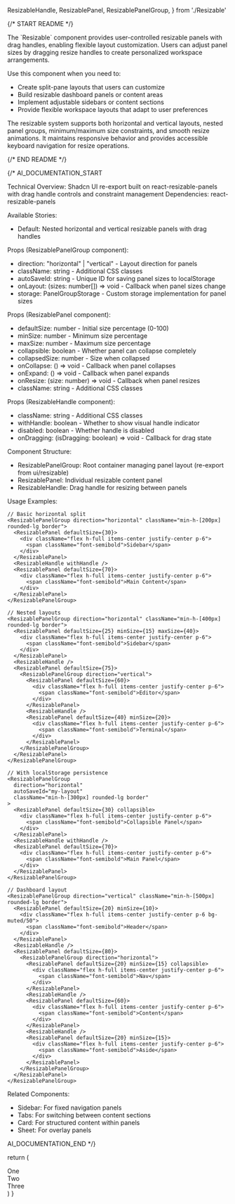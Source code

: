   ResizableHandle,
  ResizablePanel,
  ResizablePanelGroup,
} from './Resizable'

{/* START README */}
<div className="prose prose-sm max-w-none">
The `Resizable` component provides user-controlled resizable panels with drag handles, enabling flexible layout customization. Users can adjust panel sizes by dragging resize handles to create personalized workspace arrangements.

Use this component when you need to:

- Create split-pane layouts that users can customize
- Build resizable dashboard panels or content areas
- Implement adjustable sidebars or content sections
- Provide flexible workspace layouts that adapt to user preferences

The resizable system supports both horizontal and vertical layouts, nested panel groups, minimum/maximum size constraints, and smooth resize animations. It maintains responsive behavior and provides accessible keyboard navigation for resize operations.
</div>
{/* END README */}

{/*
AI_DOCUMENTATION_START

Technical Overview: Shadcn UI re-export built on react-resizable-panels with drag handle controls and constraint management
Dependencies: react-resizable-panels

Available Stories:

- Default: Nested horizontal and vertical resizable panels with drag handles

Props (ResizablePanelGroup component):

- direction: "horizontal" | "vertical" - Layout direction for panels
- className: string - Additional CSS classes
- autoSaveId: string - Unique ID for saving panel sizes to localStorage
- onLayout: (sizes: number[]) => void - Callback when panel sizes change
- storage: PanelGroupStorage - Custom storage implementation for panel sizes

Props (ResizablePanel component):

- defaultSize: number - Initial size percentage (0-100)
- minSize: number - Minimum size percentage
- maxSize: number - Maximum size percentage
- collapsible: boolean - Whether panel can collapse completely
- collapsedSize: number - Size when collapsed
- onCollapse: () => void - Callback when panel collapses
- onExpand: () => void - Callback when panel expands
- onResize: (size: number) => void - Callback when panel resizes
- className: string - Additional CSS classes

Props (ResizableHandle component):

- className: string - Additional CSS classes
- withHandle: boolean - Whether to show visual handle indicator
- disabled: boolean - Whether handle is disabled
- onDragging: (isDragging: boolean) => void - Callback for drag state

Component Structure:

- ResizablePanelGroup: Root container managing panel layout (re-export from ui/resizable)
- ResizablePanel: Individual resizable content panel
- ResizableHandle: Drag handle for resizing between panels

Usage Examples:

```tsx
// Basic horizontal split
<ResizablePanelGroup direction="horizontal" className="min-h-[200px] rounded-lg border">
  <ResizablePanel defaultSize={30}>
    <div className="flex h-full items-center justify-center p-6">
      <span className="font-semibold">Sidebar</span>
    </div>
  </ResizablePanel>
  <ResizableHandle withHandle />
  <ResizablePanel defaultSize={70}>
    <div className="flex h-full items-center justify-center p-6">
      <span className="font-semibold">Main Content</span>
    </div>
  </ResizablePanel>
</ResizablePanelGroup>

// Nested layouts
<ResizablePanelGroup direction="horizontal" className="min-h-[400px] rounded-lg border">
  <ResizablePanel defaultSize={25} minSize={15} maxSize={40}>
    <div className="flex h-full items-center justify-center p-6">
      <span className="font-semibold">Sidebar</span>
    </div>
  </ResizablePanel>
  <ResizableHandle />
  <ResizablePanel defaultSize={75}>
    <ResizablePanelGroup direction="vertical">
      <ResizablePanel defaultSize={60}>
        <div className="flex h-full items-center justify-center p-6">
          <span className="font-semibold">Editor</span>
        </div>
      </ResizablePanel>
      <ResizableHandle />
      <ResizablePanel defaultSize={40} minSize={20}>
        <div className="flex h-full items-center justify-center p-6">
          <span className="font-semibold">Terminal</span>
        </div>
      </ResizablePanel>
    </ResizablePanelGroup>
  </ResizablePanel>
</ResizablePanelGroup>

// With localStorage persistence
<ResizablePanelGroup
  direction="horizontal"
  autoSaveId="my-layout"
  className="min-h-[300px] rounded-lg border"
>
  <ResizablePanel defaultSize={30} collapsible>
    <div className="flex h-full items-center justify-center p-6">
      <span className="font-semibold">Collapsible Panel</span>
    </div>
  </ResizablePanel>
  <ResizableHandle withHandle />
  <ResizablePanel defaultSize={70}>
    <div className="flex h-full items-center justify-center p-6">
      <span className="font-semibold">Main Panel</span>
    </div>
  </ResizablePanel>
</ResizablePanelGroup>

// Dashboard layout
<ResizablePanelGroup direction="vertical" className="min-h-[500px] rounded-lg border">
  <ResizablePanel defaultSize={20} minSize={10}>
    <div className="flex h-full items-center justify-center p-6 bg-muted/50">
      <span className="font-semibold">Header</span>
    </div>
  </ResizablePanel>
  <ResizableHandle />
  <ResizablePanel defaultSize={80}>
    <ResizablePanelGroup direction="horizontal">
      <ResizablePanel defaultSize={20} minSize={15} collapsible>
        <div className="flex h-full items-center justify-center p-6">
          <span className="font-semibold">Nav</span>
        </div>
      </ResizablePanel>
      <ResizableHandle />
      <ResizablePanel defaultSize={60}>
        <div className="flex h-full items-center justify-center p-6">
          <span className="font-semibold">Content</span>
        </div>
      </ResizablePanel>
      <ResizableHandle />
      <ResizablePanel defaultSize={20} minSize={15}>
        <div className="flex h-full items-center justify-center p-6">
          <span className="font-semibold">Aside</span>
        </div>
      </ResizablePanel>
    </ResizablePanelGroup>
  </ResizablePanel>
</ResizablePanelGroup>
```

Related Components:

- Sidebar: For fixed navigation panels
- Tabs: For switching between content sections
- Card: For structured content within panels
- Sheet: For overlay panels

AI_DOCUMENTATION_END
*/}

  return (
    <ResizablePanelGroup
      direction="horizontal"
      className="max-w-md rounded-lg border md:min-w-[450px]"
    >
      <ResizablePanel defaultSize={50}>
        <div className="flex h-[200px] items-center justify-center p-6">
          <span className="font-semibold">One</span>
        </div>
      </ResizablePanel>
      <ResizableHandle />
      <ResizablePanel defaultSize={50}>
        <ResizablePanelGroup direction="vertical">
          <ResizablePanel defaultSize={25}>
            <div className="flex h-full items-center justify-center p-6">
              <span className="font-semibold">Two</span>
            </div>
          </ResizablePanel>
          <ResizableHandle />
          <ResizablePanel defaultSize={75}>
            <div className="flex h-full items-center justify-center p-6">
              <span className="font-semibold">Three</span>
            </div>
          </ResizablePanel>
        </ResizablePanelGroup>
      </ResizablePanel>
    </ResizablePanelGroup>
  )
}
